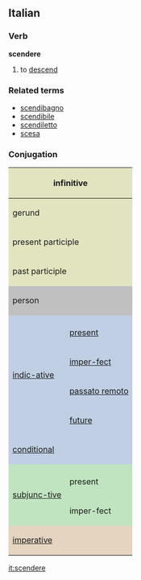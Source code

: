 ==Italian==
===Verb===
'''scendere'''

# to [[descend]]

===Related terms===
*[[scendibagno]]
*[[scendibile]]
*[[scendiletto]]
*[[scesa]]

===Conjugation===

<center>
{| style="background:#F0F0F0"

|-
! colspan="3" style="background:#e2e4c0" | infinitive
| colspan="5" | scendere

|-
! colspan="3" style="background:#e2e4c0" | gerund
| colspan="5" | scendendo

|-
! colspan="3" style="background:#e2e4c0" | present participle
| colspan="5" | [[scendente]]

|-
! colspan="3" style="background:#e2e4c0" | past participle
| colspan="5" | [[sceso]]

|-
! colspan="2" rowspan="2" style="background:#C0C0C0" | person
! colspan="3" style="background:#C0C0C0" | singular
! colspan="3" style="background:#C0C0C0" | plural

|-
! style="background:#C0C0C0;width:12.5%" | first
! style="background:#C0C0C0;width:12.5%" | second
! style="background:#C0C0C0;width:12.5%" | third
! style="background:#C0C0C0;width:12.5%" | first
! style="background:#C0C0C0;width:12.5%" | second
! style="background:#C0C0C0;width:12.5%" | third

|-
! rowspan="5" style="background:#c0cfe4" | [[indicative|indic-ative]]

! style="background:#c0cfe4" colspan="1" | 
! style="background:#c0cfe4" | io
! style="background:#c0cfe4" | tu
! style="background:#c0cfe4" | lui/lei
! style="background:#c0cfe4" | noi
! style="background:#c0cfe4" | voi
! style="background:#c0cfe4" | loro

|-
! style="height:3em;background:#c0cfe4" | [[present]]
| scendo
| scendi
| scende
| scendiamo
| scendete
| scendono

|-
! style="height:3em;background:#c0cfe4" | [[imperfect|imper-fect]]
| scendevo
| scendevi
| scendeva
| scendevamo
| scendevate
| scendevano

|-
! style="height:3em;background:#c0cfe4" | [[passato remoto]]
| scesi
| scendesti
| scese
| scendemmo
| scndeste
| scesero

|-
! style="height:3em;background:#c0cfe4" | [[future]]
| scenderò
| scenderai
| scenderà
| scenderemo
| scenderete
| scenderanno

|-
! colspan="2" style="height:3em;background:#c0cfe4" | [[conditional]]
| scenderei
| scenderesti
| scenderebbe
| scenderemmo
| scendereste
| scenderebbero

|-
! rowspan="3" style="background:#c0e4c0" |[[subjunctive|subjunc-tive]]
! style="background:#c0e4c0" | 
! style="background:#c0e4c0" | che io
! style="background:#c0e4c0" | che tu
! style="background:#c0e4c0" | che lui/che lei
! style="background:#c0e4c0" | che noi
! style="background:#c0e4c0" | che voi
! style="background:#c0e4c0" | che loro

|-
! style="height:3em;background:#c0e4c0" | present
| scenda
| scenda
| scenda
| scendiamo
| scendiate
| scendano

|-
! style="height:3em;background:#c0e4c0" rowspan="1" | imper-fect
| scendessi
| scendessi
| scendesse
| scendessimo
| scendeste
| scendessero

|-
! colspan="2" rowspan="2" style="height:3em;background:#e4d4c0" | [[imperative]]
! style="background:#e4d4c0" | -
! style="background:#e4d4c0" | tu
! style="background:#e4d4c0" | lui/lei
! style="background:#e4d4c0" | noi
! style="background:#e4d4c0" | voi
! style="background:#e4d4c0" | loro

|-
|
| scendi
| scenda
| scendiamo
| scendete
| scendano

|}
</center>

[[it:scendere]]